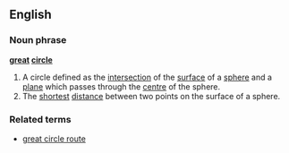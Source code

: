 ==English==
===Noun phrase===
{{wikipedia}}
'''[[great]] [[circle]]'''
#A circle defined as the [[intersection]] of the [[surface]] of a [[sphere]] and a [[plane]] which passes through the [[centre]] of the sphere.
#The [[shortest]] [[distance]] between two points on the surface of a sphere.

===Related terms===
*[[great circle route]]